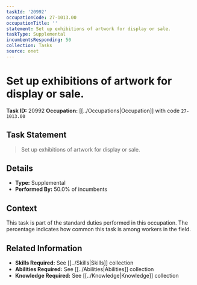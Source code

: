 ```yaml
---
taskId: '20992'
occupationCode: 27-1013.00
occupationTitle: ''
statement: Set up exhibitions of artwork for display or sale.
taskType: Supplemental
incumbentsResponding: 50
collection: Tasks
source: onet
---
```

# Set up exhibitions of artwork for display or sale.

**Task ID:** 20992
**Occupation:** [[../Occupations|Occupation]] with code `27-1013.00`

## Task Statement

> Set up exhibitions of artwork for display or sale.

## Details

- **Type:** Supplemental
- **Performed By:** 50.0% of incumbents

## Context

This task is part of the standard duties performed in this occupation. The percentage indicates how common this task is among workers in the field.

## Related Information

- **Skills Required:** See [[../Skills|Skills]] collection
- **Abilities Required:** See [[../Abilities|Abilities]] collection
- **Knowledge Required:** See [[../Knowledge|Knowledge]] collection
